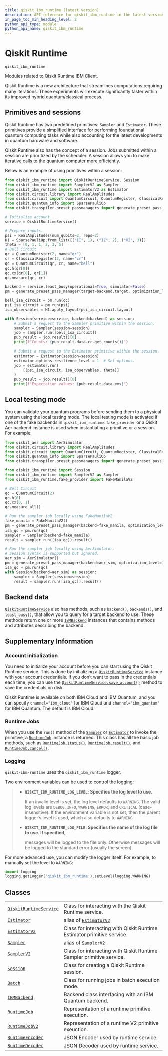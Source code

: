 ```yaml
---
title: qiskit_ibm_runtime (latest version)
description: API reference for qiskit_ibm_runtime in the latest version of qiskit-ibm-runtime
in_page_toc_min_heading_level: 2
python_api_type: module
python_api_name: qiskit_ibm_runtime
---
```


<span id="qiskit-runtime-qiskit-ibm-runtime" />

<span id="module-qiskit_ibm_runtime" />

# Qiskit Runtime

`qiskit_ibm_runtime`

Modules related to Qiskit Runtime IBM Client.

Qiskit Runtime is a new architecture that streamlines computations requiring many iterations. These experiments will execute significantly faster within its improved hybrid quantum/classical process.

## Primitives and sessions

Qiskit Runtime has two predefined primitives: `Sampler` and `Estimator`. These primitives provide a simplified interface for performing foundational quantum computing tasks while also accounting for the latest developments in quantum hardware and software.

Qiskit Runtime also has the concept of a session. Jobs submitted within a session are prioritized by the scheduler. A session allows you to make iterative calls to the quantum computer more efficiently.

Below is an example of using primitives within a session:

```python
from qiskit_ibm_runtime import QiskitRuntimeService, Session
from qiskit_ibm_runtime import SamplerV2 as Sampler
from qiskit_ibm_runtime import EstimatorV2 as Estimator
from qiskit.circuit.library import RealAmplitudes
from qiskit.circuit import QuantumCircuit, QuantumRegister, ClassicalRegister
from qiskit.quantum_info import SparsePauliOp
from qiskit.transpiler.preset_passmanagers import generate_preset_pass_manager

# Initialize account.
service = QiskitRuntimeService()

# Prepare inputs.
psi = RealAmplitudes(num_qubits=2, reps=2)
H1 = SparsePauliOp.from_list([("II", 1), ("IZ", 2), ("XI", 3)])
theta = [0, 1, 1, 2, 3, 5]
# Bell Circuit
qr = QuantumRegister(2, name="qr")
cr = ClassicalRegister(2, name="cr")
qc = QuantumCircuit(qr, cr, name="bell")
qc.h(qr[0])
qc.cx(qr[0], qr[1])
qc.measure(qr, cr)

backend = service.least_busy(operational=True, simulator=False)
pm = generate_preset_pass_manager(target=backend.target, optimization_level=1)

bell_isa_circuit = pm.run(qc)
psi_isa_circuit = pm.run(psi)
isa_observables = H1.apply_layout(psi_isa_circuit.layout)

with Session(service=service, backend=backend) as session:
    # Submit a request to the Sampler primitive within the session.
    sampler = Sampler(session=session)
    job = sampler.run([bell_isa_circuit])
    pub_result = job.result()[0]
    print(f"Counts: {pub_result.data.cr.get_counts()}")

    # Submit a request to the Estimator primitive within the session.
    estimator = Estimator(session=session)
    estimator.options.resilience_level = 1  # Set options.
    job = estimator.run(
        [(psi_isa_circuit, isa_observables, theta)]
    )
    pub_result = job.result()[0]
    print(f"Expectation values: {pub_result.data.evs}")
```

## Local testing mode

You can validate your quantum programs before sending them to a physical system using the local testing mode. The local testing mode is activated if one of the fake backends in `qiskit_ibm_runtime.fake_provider` or a Qiskit Aer backend instance is used when instantiating a primitive or a session. For example:

```python
from qiskit_aer import AerSimulator
from qiskit.circuit.library import RealAmplitudes
from qiskit.circuit import QuantumCircuit, QuantumRegister, ClassicalRegister
from qiskit.quantum_info import SparsePauliOp
from qiskit.transpiler.preset_passmanagers import generate_preset_pass_manager

from qiskit_ibm_runtime import Session
from qiskit_ibm_runtime import SamplerV2 as Sampler
from qiskit_ibm_runtime.fake_provider import FakeManilaV2

# Bell Circuit
qc = QuantumCircuit(2)
qc.h(0)
qc.cx(0, 1)
qc.measure_all()

# Run the sampler job locally using FakeManilaV2
fake_manila = FakeManilaV2()
pm = generate_preset_pass_manager(backend=fake_manila, optimization_level=1)
isa_qc = pm.run(qc)
sampler = Sampler(backend=fake_manila)
result = sampler.run([isa_qc]).result()

# Run the sampler job locally using AerSimulator.
# Session syntax is supported but ignored.
aer_sim = AerSimulator()
pm = generate_preset_pass_manager(backend=aer_sim, optimization_level=1)
isa_qc = pm.run(qc)
with Session(backend=aer_sim) as session:
    sampler = Sampler(session=session)
    result = sampler.run([isa_qc]).result()
```

## Backend data

[`QiskitRuntimeService`](qiskit_ibm_runtime.QiskitRuntimeService "qiskit_ibm_runtime.QiskitRuntimeService") also has methods, such as `backend()`, `backends()`, and `least_busy()`, that allow you to query for a target backend to use. These methods return one or more [`IBMBackend`](qiskit_ibm_runtime.IBMBackend "qiskit_ibm_runtime.IBMBackend") instances that contains methods and attributes describing the backend.

## Supplementary Information

### Account initialization

You need to initialize your account before you can start using the Qiskit Runtime service. This is done by initializing a [`QiskitRuntimeService`](qiskit_ibm_runtime.QiskitRuntimeService "qiskit_ibm_runtime.QiskitRuntimeService") instance with your account credentials. If you don’t want to pass in the credentials each time, you can use the [`QiskitRuntimeService.save_account()`](qiskit_ibm_runtime.QiskitRuntimeService#save_account "qiskit_ibm_runtime.QiskitRuntimeService.save_account") method to save the credentials on disk.

Qiskit Runtime is available on both IBM Cloud and IBM Quantum, and you can specify `channel="ibm_cloud"` for IBM Cloud and `channel="ibm_quantum"` for IBM Quantum. The default is IBM Cloud.

### Runtime Jobs

When you use the `run()` method of the [`Sampler`](qiskit_ibm_runtime.Sampler "qiskit_ibm_runtime.Sampler") or [`Estimator`](qiskit_ibm_runtime.Estimator "qiskit_ibm_runtime.Estimator") to invoke the primitive, a [`RuntimeJob`](qiskit_ibm_runtime.RuntimeJob "qiskit_ibm_runtime.RuntimeJob") instance is returned. This class has all the basic job methods, such as [`RuntimeJob.status()`](qiskit_ibm_runtime.RuntimeJob#status "qiskit_ibm_runtime.RuntimeJob.status"), [`RuntimeJob.result()`](qiskit_ibm_runtime.RuntimeJob#result "qiskit_ibm_runtime.RuntimeJob.result"), and [`RuntimeJob.cancel()`](qiskit_ibm_runtime.RuntimeJob#cancel "qiskit_ibm_runtime.RuntimeJob.cancel").

### Logging

`qiskit-ibm-runtime` uses the `qiskit_ibm_runtime` logger.

Two environment variables can be used to control the logging:

> *   **`QISKIT_IBM_RUNTIME_LOG_LEVEL`: Specifies the log level to use.**
>
>     If an invalid level is set, the log level defaults to `WARNING`. The valid log levels are `DEBUG`, `INFO`, `WARNING`, `ERROR`, and `CRITICAL` (case-insensitive). If the environment variable is not set, then the parent logger’s level is used, which also defaults to `WARNING`.
>
> *   **`QISKIT_IBM_RUNTIME_LOG_FILE`: Specifies the name of the log file to use. If specified,**
>
>     messages will be logged to the file only. Otherwise messages will be logged to the standard error (usually the screen).

For more advanced use, you can modify the logger itself. For example, to manually set the level to `WARNING`:

```python
import logging
logging.getLogger('qiskit_ibm_runtime').setLevel(logging.WARNING)
```

## Classes

|                                                                                                             |                                                                                                     |
| ----------------------------------------------------------------------------------------------------------- | --------------------------------------------------------------------------------------------------- |
| [`QiskitRuntimeService`](qiskit_ibm_runtime.QiskitRuntimeService "qiskit_ibm_runtime.QiskitRuntimeService") | Class for interacting with the Qiskit Runtime service.                                              |
| [`Estimator`](qiskit_ibm_runtime.Estimator "qiskit_ibm_runtime.Estimator")                                  | alias of [`EstimatorV2`](qiskit_ibm_runtime.EstimatorV2 "qiskit_ibm_runtime.estimator.EstimatorV2") |
| [`EstimatorV2`](qiskit_ibm_runtime.EstimatorV2 "qiskit_ibm_runtime.EstimatorV2")                            | Class for interacting with Qiskit Runtime Estimator primitive service.                              |
| [`Sampler`](qiskit_ibm_runtime.Sampler "qiskit_ibm_runtime.Sampler")                                        | alias of [`SamplerV2`](qiskit_ibm_runtime.SamplerV2 "qiskit_ibm_runtime.sampler.SamplerV2")         |
| [`SamplerV2`](qiskit_ibm_runtime.SamplerV2 "qiskit_ibm_runtime.SamplerV2")                                  | Class for interacting with Qiskit Runtime Sampler primitive service.                                |
| [`Session`](qiskit_ibm_runtime.Session "qiskit_ibm_runtime.Session")                                        | Class for creating a Qiskit Runtime session.                                                        |
| [`Batch`](qiskit_ibm_runtime.Batch "qiskit_ibm_runtime.Batch")                                              | Class for running jobs in batch execution mode.                                                     |
| [`IBMBackend`](qiskit_ibm_runtime.IBMBackend "qiskit_ibm_runtime.IBMBackend")                               | Backend class interfacing with an IBM Quantum backend.                                              |
| [`RuntimeJob`](qiskit_ibm_runtime.RuntimeJob "qiskit_ibm_runtime.RuntimeJob")                               | Representation of a runtime primitive execution.                                                    |
| [`RuntimeJobV2`](qiskit_ibm_runtime.RuntimeJobV2 "qiskit_ibm_runtime.RuntimeJobV2")                         | Representation of a runtime V2 primitive exeuction.                                                 |
| [`RuntimeEncoder`](qiskit_ibm_runtime.RuntimeEncoder "qiskit_ibm_runtime.RuntimeEncoder")                   | JSON Encoder used by runtime service.                                                               |
| [`RuntimeDecoder`](qiskit_ibm_runtime.RuntimeDecoder "qiskit_ibm_runtime.RuntimeDecoder")                   | JSON Decoder used by runtime service.                                                               |

